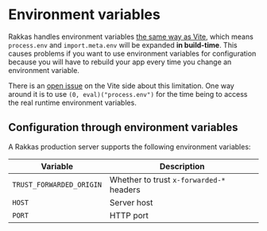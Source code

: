 # Environment variables

Rakkas handles environment variables [the same way as Vite](https://vitejs.dev/guide/env-and-mode.html), which means `process.env` and `import.meta.env` will be expanded **in build-time**. This causes problems if you want to use environment variables for configuration because you will have to rebuild your app every time you change an environment variable.

There is an [open issue](https://github.com/vitejs/vite/issues/3176) on the Vite side about this limitation. One way around it is to use `(0, eval)("process.env")` for the time being to access the real runtime environment variables.

## Configuration through environment variables

A Rakkas production server supports the following environment variables:

| Variable                 | Description                              |
| ------------------------ | ---------------------------------------- |
| `TRUST_FORWARDED_ORIGIN` | Whether to trust `x-forwarded-*` headers |
| `HOST`                   | Server host                              |
| `PORT`                   | HTTP port                                |
